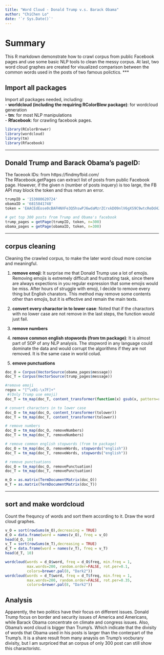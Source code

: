 ```yaml
---
title: "Word Cloud - Donald Trump v.s. Barack Obama"
author: "ChiChen Lo"
date: '`r Sys.Date()`'
---
```

# Summary
This R markdown demonstrate how to crawl corpus from public Facebook pages and use some basic NLP tools to clean the messy corpus. At last, two word cloud graphes are created for visualized comparison between the common words used in the posts of two famous polictics.
***

## Import all packages
Import all packages needed, including:  
- __worldcloud (including the requiring RColorBlew package)__: for wordcloud generation  
- __tm__: for most NLP manipulations  
- __Rfacebook__: for crawling facebook pages.  
```r
library(RColorBrewer)
library(wordcloud)
library(tm)
library(Rfacebook)
```
***

## Donald Trump and Barack Obama's pageID:
The faceook IDs: from https://findmyfbid.com/  
The Rfacebook.getPages can extract list of posts from public Facebook page. However, if the given n (number of posts inquery) is too large, the FB API may block the token and thus return an error.
```r
trumpID = '153080620724'
obamaID = '6815841748'
token = 'EAACEdEose0cBAFHNXFe3Q5hswPJ6wdaMzrZCrxkDO9nlV6gXS9C9wtcReDd42PJlgk0oCUy6aoGZAnkL4D2TSzkAQtflR7C3aRrtwMZCBNMpZA6ZBfeVzCYP2EQityiaLvLt9uUvLaGEVRJZCNcLlKZAHXZAq82BhYlBXIqFoBwDHgx25Vah98owrzl5hCBVpM2oWlmr0uAOWg32eZAtjfZBx348P9jCVUZCaMZD'

# get top 300 posts from Trump and Obama's facebook
trump_pages = getPage(trumpID, token, n=300)
obama_pages = getPage(obamaID, token, n=300)
```
***
## corpus cleaning
Cleaning the crawled corpus, to make the later word cloud more concise and meaningful.  

1. __remove emoji__: It surprise me that Donald Trump use a lot of emojis. Removing emojis is extremely difficult and frustrating task, since there are always expections in you regular expression that some emojis would be miss. After hours of struggle with emoji, I decide to remove every thing but English charators. This method may remove some contents other than emojis, but it is effective and remain the main texts.

2. __convert every charactor in to lower case__: Noted that if the charactors with no lower case are not remove in the last steps, the function would just fail.

3. __remove numbers__

4. __remove common english stopwords (from tm package)__: It is almost part of SOP of any NLP analysis. The stopword in any language could dominate the data and would corrupt the algorithms if they are not removed. It is the same case in world colud.

5. __emove punctuations__
```r
doc_O = Corpus(VectorSource(obama_pages$message))
doc_T = Corpus(VectorSource(trump_pages$message))

#remove emoji
regex = "[^\x01-\x7F]+"
 #(Only Trump use emoji)
doc_T = tm_map(doc_T, content_transformer(function(x) gsub(x, pattern=regex, replacement=' ')))

# convert charactors in to lower case
doc_O = tm_map(doc_O, content_transformer(tolower))
doc_T = tm_map(doc_T, content_transformer(tolower))

# remove numbers
doc_O = tm_map(doc_O, removeNumbers)
doc_T = tm_map(doc_T, removeNumbers)

# remove common english stopwords (from tm package)
doc_O = tm_map(doc_O, removeWords, stopwords("english"))
doc_T = tm_map(doc_T, removeWords, stopwords("english"))

# remove punctuations
doc_O = tm_map(doc_O, removePunctuation)
doc_T = tm_map(doc_T, removePunctuation)

m_O = as.matrix(TermDocumentMatrix(doc_O))
m_T = as.matrix(TermDocumentMatrix(doc_T))
```
***
## sort and make wordcloud
Count the frequncy of words and sort them according to it.
Draw the word cloud graphes.
```r
v_O = sort(rowSums(m_O),decreasing = TRUE)
d_O = data.frame(word = names(v_O), freq = v_O)
head(d_O, 10)
v_T = sort(rowSums(m_T),decreasing = TRUE)
d_T = data.frame(word = names(v_T), freq = v_T)
head(d_T, 10)

wordcloud(words = d_O$word, freq = d_O$freq, min.freq = 1,
          max.words=200, random.order=FALSE, rot.per=0.1, 
          colors=brewer.pal(8, "Dark2"))
wordcloud(words = d_T$word, freq = d_T$freq, min.freq = 1,
          max.words=200, random.order=FALSE, rot.per=0.35,
          colors=brewer.pal(8, "Dark2"))
```


## Analysis
Apparently, the two politics have their focus on different issues. Donald Trump focus on border and security issues of America and Americans, while Barack Obama concentrate on climate and congress issues.
Also, Obama's word cloud is bigger than Trump's. Which indicate that the divisity of words that Obama used in his posts is larger than the conterpart of the Trump's. It is a share result from many anaysis on Trump's vocburary divisity, but I am surpriced that an corpus of only 300 post can still show this charactoristc.
